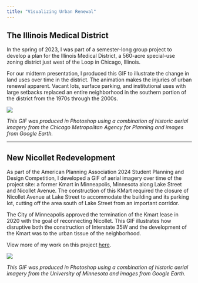 ```yaml
---
title: "Visualizing Urban Renewal"
---
```


## The Illinois Medical District

In the spring of 2023, I was part of a semester-long group project to develop a plan for the Illinois Medical District, a 560-acre special-use zoning district just west of the Loop in Chicago, Illinois.

For our midterm presentation, I produced this GIF to illustrate the change in land uses over time in the district. The animation makes the injuries of urban renewal apparent. Vacant lots, surface parking, and institutional uses with large setbacks replaced an entire neighborhood in the southern portion of the district from the 1970s through the 2000s.

![](images/1970_3914_04_gif_15frames.gif)

*This GIF was produced in Photoshop using a combination of historic aerial imagery from the Chicago Metropolitan Agency for Planning and images from Google Earth.*

------------------------------------------------------------------------

## New Nicollet Redevelopment

As part of the American Planning Association 2024 Student Planning and Design Competition, I developed a GIF of aerial imagery over time of the project site: a former Kmart in Minneapolis, Minnesota along Lake Street and Nicollet Avenue. The construction of this KMart required the closure of Nicollet Avenue at Lake Street to accommodate the building and its parking lot, cutting off the area south of Lake Street from an important corridor.

The City of Minneapolis approved the termination of the Kmart lease in 2020 with the goal of reconnecting Nicollet. This GIF illustrates how disruptive both the construction of Interstate 35W and the development of the Kmart was to the urban tissue of the neighborhood.

View more of my work on this project [here](https://emiller1031.github.io/portfolio/nicollet.html).

![](images/gif_animate_shorter_medium.gif)

*This GIF was produced in Photoshop using a combination of historic aerial imagery from the University of Minnesota and images from Google Earth.*
